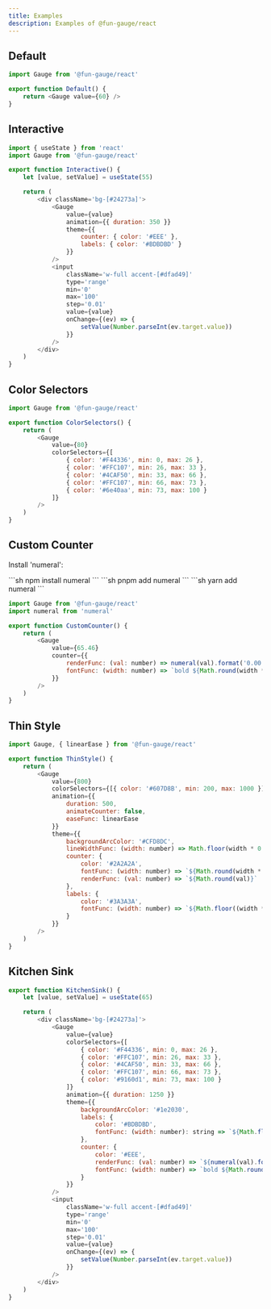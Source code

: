```yaml
---
title: Examples
description: Examples of @fun-gauge/react
---
```



## Default

<div className='flex justify-center'>
    <div className='flex max-w-sm min-h-50 bg-[#eff1f5] p-2'>
        <Default client:visible="react" />
    </div>
</div>


```javascript
import Gauge from '@fun-gauge/react'

export function Default() {
    return <Gauge value={60} />
}
```


## Interactive

<div className='flex justify-center'>
    <div className='flex max-w-sm min-h-50 bg-[#24273a] p-2'>
        <Interactive client:visible="react" />
    </div>
</div>

```javascript
import { useState } from 'react'
import Gauge from '@fun-gauge/react'

export function Interactive() {
    let [value, setValue] = useState(55)

    return (
        <div className='bg-[#24273a]'>
            <Gauge
                value={value}
                animation={{ duration: 350 }}
                theme={{
                    counter: { color: '#EEE' },
                    labels: { color: '#BDBDBD' }
                }}
            />
            <input
                className='w-full accent-[#dfad49]'
                type='range'
                min='0'
                max='100'
                step='0.01'
                value={value}
                onChange={(ev) => {
                    setValue(Number.parseInt(ev.target.value))
                }}
            />
        </div>
    )
}
```


## Color Selectors

<div className='flex justify-center'>
    <div className='flex max-w-sm min-h-50 bg-[#eff1f5] p-2'>
        <ColorSelectors client:visible="react" />
    </div>
</div>

```javascript
import Gauge from '@fun-gauge/react'

export function ColorSelectors() {
    return (
        <Gauge
            value={80}
            colorSelectors={[
                { color: '#F44336', min: 0, max: 26 },
                { color: '#FFC107', min: 26, max: 33 },
                { color: '#4CAF50', min: 33, max: 66 },
                { color: '#FFC107', min: 66, max: 73 },
                { color: '#6e40aa', min: 73, max: 100 }
            ]}
        />
    )
}
```


## Custom Counter

<div className='flex justify-center'>
    <div className='flex max-w-sm min-h-50 bg-[#eff1f5] p-2'>
        <CustomCounter client:visible="react" />
    </div>
</div>

Install 'numeral':

<Tabs>
    <TabItem label="npm">
        ```sh
        npm install numeral
        ```
    </TabItem>
    <TabItem label="pnpm">
        ```sh
        pnpm add numeral
        ```
    </TabItem>
    <TabItem label="yarn">
        ```sh
        yarn add numeral
        ```
    </TabItem>
</Tabs>

```javascript
import Gauge from '@fun-gauge/react'
import numeral from 'numeral'

export function CustomCounter() {
    return (
        <Gauge
            value={65.46}
            counter={{
                renderFunc: (val: number) => numeral(val).format('0.00'),
                fontFunc: (width: number) => `bold ${Math.round(width * 0.2)}px arial`
            }}
        />
    )
}
```


## Thin Style

<div className='flex justify-center'>
    <div className='flex max-w-sm min-h-50 bg-[#eff1f5] p-2'>
        <ThinStyle client:visible="react" />
    </div>
</div>

```javascript
import Gauge, { linearEase } from '@fun-gauge/react'

export function ThinStyle() {
    return (
        <Gauge
            value={800}
            colorSelectors={[{ color: '#607D8B', min: 200, max: 1000 }]}
            animation={{
                duration: 500,
                animateCounter: false,
                easeFunc: linearEase
            }}
            theme={{
                backgroundArcColor: '#CFD8DC',
                lineWidthFunc: (width: number) => Math.floor(width * 0.04),
                counter: {
                    color: '#2A2A2A',
                    fontFunc: (width: number) => `${Math.round(width * 0.24)}px courier`,
                    renderFunc: (val: number) => `${Math.round(val)}`
                },
                labels: {
                    color: '#3A3A3A',
                    fontFunc: (width: number) => `${Math.floor((width * 0.05) / 2)}px arial`
                }
            }}
        />
    )
}
```


## Kitchen Sink

<div className='flex justify-center'>
    <div className='flex max-w-sm min-h-50 bg-[#24273a] p-2'>
        <KitchenSink client:visible="react" />
    </div>
</div>

```javascript
export function KitchenSink() {
    let [value, setValue] = useState(65)

    return (
        <div className='bg-[#24273a]'>
            <Gauge
                value={value}
                colorSelectors={[
                    { color: '#F44336', min: 0, max: 26 },
                    { color: '#FFC107', min: 26, max: 33 },
                    { color: '#4CAF50', min: 33, max: 66 },
                    { color: '#FFC107', min: 66, max: 73 },
                    { color: '#9160d1', min: 73, max: 100 }
                ]}
                animation={{ duration: 1250 }}
                theme={{
                    backgroundArcColor: '#1e2030',
                    labels: {
                        color: '#BDBDBD',
                        fontFunc: (width: number): string => `${Math.floor((width * 0.095) / 2)}px courier`
                    },
                    counter: {
                        color: '#EEE',
                        renderFunc: (val: number) => `${numeral(val).format('0.00')}%`,
                        fontFunc: (width: number) => `bold ${Math.round(width * 0.17)}px courier`
                    }
                }}
            />
            <input
                className='w-full accent-[#dfad49]'
                type='range'
                min='0'
                max='100'
                step='0.01'
                value={value}
                onChange={(ev) => {
                    setValue(Number.parseInt(ev.target.value))
                }}
            />
        </div>
    )
}

```

